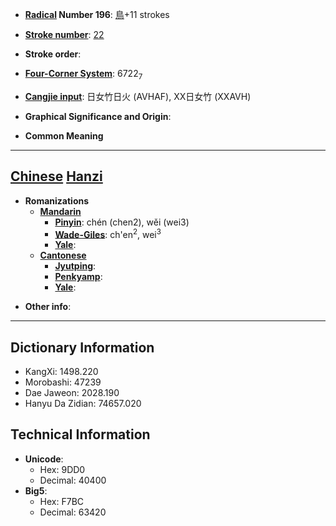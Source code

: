 * '''[[Wiktionary:Chinese radical index| Radical]] Number 196''': [[Wiktionary:Chinese radical index 鳥|鳥]]+11 strokes

* '''[[Wiktionary:Chinese total strokes index|Stroke number]]''': [[Wiktionary:Chinese total strokes index 22|22]]

* '''Stroke order''': 

* '''[[Wiktionary:Chinese four corner index|Four-Corner System]]''': 6722<sub>7</sub>

* '''[[Wiktionary:Chinese Cangjie index|Cangjie input]]''': 日女竹日火 (AVHAF), XX日女竹 (XXAVH)

* '''Graphical Significance and Origin''': 

* '''Common Meaning'''

----

== [[Chinese]] [[Hanzi]] ==

* '''Romanizations'''
** '''[[Mandarin]]'''
*** '''[[Pinyin]]''': chén (chen2), wěi (wei3)
*** '''[[Wade-Giles]]''': ch'en<sup>2</sup>, wei<sup>3</sup>
*** '''[[Yale]]''': 
** '''[[Cantonese]]'''
*** '''[[Jyutping]]''':
*** '''[[Penkyamp]]''': 
*** '''[[Yale]]''': 

* '''Other info''': 

----

== Dictionary Information ==

* KangXi: 1498.220
* Morobashi: 47239
* Dae Jaweon: 2028.190
* Hanyu Da Zidian: 74657.020

== Technical Information ==

* '''Unicode''':
** Hex: 9DD0
** Decimal: 40400
* '''Big5''':
** Hex: F7BC
** Decimal: 63420